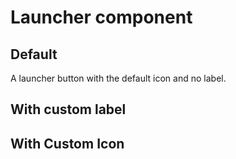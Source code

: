 
# Launcher component

## Default

A launcher button with the default icon and no label.

<StoryEmbed for="Launcher" name="Base" />

## With custom label

<StoryEmbed for="Launcher" name="WithLabel" />

## With Custom Icon

<StoryEmbed for="Launcher" name="WithCustomIcon" />
